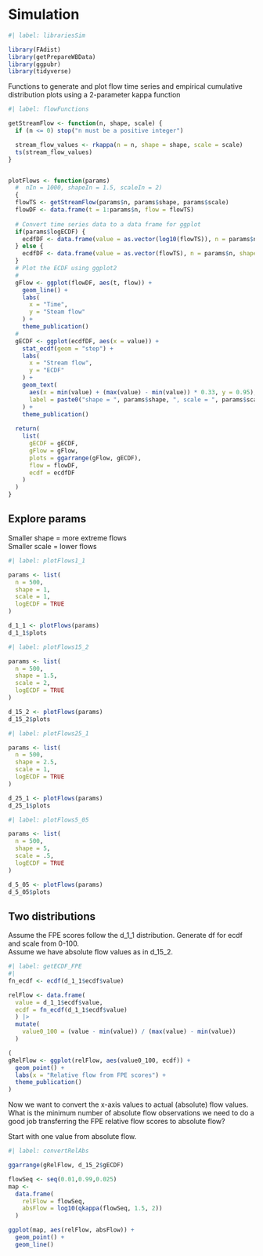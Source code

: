 # Simulation

```r
#| label: librariesSim

library(FAdist)
library(getPrepareWBData)
library(ggpubr)
library(tidyverse)
```

Functions to generate and plot flow time series and empirical cumulative distribution plots using a 2-parameter kappa function
```r
#| label: flowFunctions 

getStreamFlow <- function(n, shape, scale) {
  if (n <= 0) stop("n must be a positive integer")

  stream_flow_values <- rkappa(n = n, shape = shape, scale = scale)
  ts(stream_flow_values)
}


plotFlows <- function(params)
  #  nIn = 1000, shapeIn = 1.5, scaleIn = 2) 
  {
  flowTS <- getStreamFlow(params$n, params$shape, params$scale)
  flowDF <- data.frame(t = 1:params$n, flow = flowTS)
  
  # Convert time series data to a data frame for ggplot
  if(params$logECDF) {
    ecdfDF <- data.frame(value = as.vector(log10(flowTS)), n = params$n, shape = params$shape, scale = params$scale)
  } else {
    ecdfDF <- data.frame(value = as.vector(flowTS), n = params$n, shape = params$shape, scale = params$scale)
  }
  # Plot the ECDF using ggplot2
  # 
  gFlow <- ggplot(flowDF, aes(t, flow)) +
    geom_line() +
    labs(
      x = "Time", 
      y = "Steam flow"
    ) +
    theme_publication()
  # 
  gECDF <- ggplot(ecdfDF, aes(x = value)) +
    stat_ecdf(geom = "step") +
    labs(
      x = "Stream flow",
      y = "ECDF"
    ) +
    geom_text(
      aes(x = min(value) + (max(value) - min(value)) * 0.33, y = 0.95), 
      label = paste0("shape = ", params$shape, ", scale = ", params$scale)
    ) +
    theme_publication()
  
  return(
    list(
      gECDF = gECDF,
      gFlow = gFlow,
      plots = ggarrange(gFlow, gECDF),
      flow = flowDF,
      ecdf = ecdfDF
    )
  )
}
```

## Explore params  
Smaller shape = more extreme flows  
Smaller scale = lower flows
```r
#| label: plotFlows1_1 

params <- list(
  n = 500,
  shape = 1,
  scale = 1,
  logECDF = TRUE
)

d_1_1 <- plotFlows(params)
d_1_1$plots
```


```r
#| label: plotFlows15_2

params <- list(
  n = 500,
  shape = 1.5,
  scale = 2,
  logECDF = TRUE
)

d_15_2 <- plotFlows(params)
d_15_2$plots
```

```r
#| label: plotFlows25_1 

params <- list(
  n = 500,
  shape = 2.5,
  scale = 1,
  logECDF = TRUE
)

d_25_1 <- plotFlows(params)
d_25_1$plots
```


```r
#| label: plotFlows5_05

params <- list(
  n = 500,
  shape = 5,
  scale = .5,
  logECDF = TRUE
)

d_5_05 <- plotFlows(params)
d_5_05$plots
```

## Two distributions  
Assume the FPE scores follow the d_1_1 distribution. Generate df for ecdf and scale from 0-100.  
Assume we have absolute flow values as in d_15_2.   
```r
#| label: getECDF_FPE
#| 
fn_ecdf <- ecdf(d_1_1$ecdf$value)

relFlow <- data.frame(
  value = d_1_1$ecdf$value, 
  ecdf = fn_ecdf(d_1_1$ecdf$value)
  ) |> 
  mutate(
    value0_100 = (value - min(value)) / (max(value) - min(value))
  )

(
gRelFlow <- ggplot(relFlow, aes(value0_100, ecdf)) +
  geom_point() +
  labs(x = "Relative flow from FPE scores") +
  theme_publication()
)

```

Now we want to convert the x-axis values to actual (absolute) flow values. What is the minimum number of absolute flow observations we need to do a good job transferring the FPE relative flow scores to absolute flow?  

Start with one value from absolute flow.  
```r
#| label: convertRelAbs

ggarrange(gRelFlow, d_15_2$gECDF)

flowSeq <- seq(0.01,0.99,0.025)
map <- 
  data.frame(
    relFlow = flowSeq,
    absFlow = log10(qkappa(flowSeq, 1.5, 2))
  )

ggplot(map, aes(relFlow, absFlow)) +
  geom_point() +
  geom_line()





```

